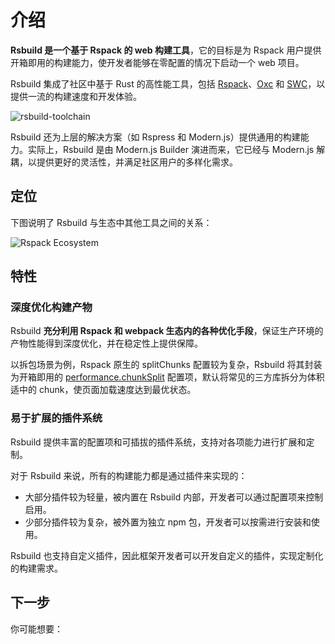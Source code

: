 # 介绍

**Rsbuild 是一个基于 Rspack 的 web 构建工具**，它的目标是为 Rspack 用户提供开箱即用的构建能力，使开发者能够在零配置的情况下启动一个 web 项目。

Rsbuild 集成了社区中基于 Rust 的高性能工具，包括 [Rspack](https://github.com/web-infra-dev/rspack)、[Oxc](https://github.com/web-infra-dev/oxc) 和 [SWC](https://swc.rs/)，以提供一流的构建速度和开发体验。

![rsbuild-toolchain](https://github.com/web-infra-dev/rsbuild/assets/7237365/204dadf8-b923-4f9c-8823-f3d75cb133ae)

Rsbuild 还为上层的解决方案（如 Rspress 和 Modern.js）提供通用的构建能力。实际上，Rsbuild 是由 Modern.js Builder 演进而来，它已经与 Modern.js 解耦，以提供更好的灵活性，并满足社区用户的多样化需求。

## 定位

下图说明了 Rsbuild 与生态中其他工具之间的关系：

![Rspack Ecosystem](https://github.com/web-infra-dev/rsbuild/assets/7237365/1ec93ad6-b8b1-475b-963f-cba1e7d79dec)

## 特性

### 深度优化构建产物

Rsbuild **充分利用 Rspack 和 webpack 生态内的各种优化手段**，保证生产环境的产物性能得到深度优化，并在稳定性上提供保障。

以拆包场景为例，Rspack 原生的 splitChunks 配置较为复杂，Rsbuild 将其封装为开箱即用的 [performance.chunkSplit](/config/options/performance.html#performancechunksplit) 配置项，默认将常见的三方库拆分为体积适中的 chunk，使页面加载速度达到最优状态。

### 易于扩展的插件系统

Rsbuild 提供丰富的配置项和可插拔的插件系统，支持对各项能力进行扩展和定制。

对于 Rsbuild 来说，所有的构建能力都是通过插件来实现的：

- 大部分插件较为轻量，被内置在 Rsbuild 内部，开发者可以通过配置项来控制启用。
- 少部分插件较为复杂，被外置为独立 npm 包，开发者可以按需进行安装和使用。

Rsbuild 也支持自定义插件，因此框架开发者可以开发自定义的插件，实现定制化的构建需求。

## 下一步

你可能想要：


<NextSteps>
  <Step
    href="/guide/start/quick-start.html"
    title="快速上手"
    description="了解如何使用 Rsbuild"
  />
  <Step
    href="/guide/start/features.html"
    title="功能导航"
    description="了解 Rsbuild 提供的所有功能"
  />
  <Step
    href="/guide/basic/config.html"
    title="查阅配置"
    description="了解如何配置 Rsbuild"
  />
</NextSteps>
